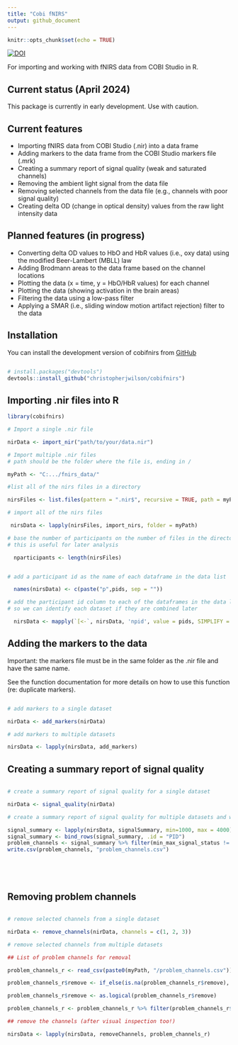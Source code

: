 ```yaml
---
title: "Cobi fNIRS"
output: github_document
---
```


```r
knitr::opts_chunk$set(echo = TRUE)
```

[![DOI](https://zenodo.org/badge/779680219.svg)](https://zenodo.org/doi/10.5281/zenodo.10912115)


For importing and working with fNIRS data from COBI Studio in R. 

## Current status (April 2024)

This package is currently in early development. Use with caution.

## Current features

- Importing fNIRS data from COBI Studio (.nir) into a data frame
- Adding markers to the data frame from the COBI Studio markers file (.mrk)
- Creating a summary report of signal quality (weak and saturated channels)
- Removing the ambient light signal from the data file
- Removing selected channels from the data file (e.g., channels with poor signal quality)
- Creating delta OD (change in optical density) values from the raw light intensity data

## Planned features (in progress)

- Converting delta OD values to HbO and HbR values (i.e., oxy data) using the modified Beer-Lambert (MBLL) law
- Adding Brodmann areas to the data frame based on the channel locations
- Plotting the data (x = time, y = HbO/HbR values) for each channel
- Plotting the data (showing activation in the brain areas)
- Filtering the data using a low-pass filter
- Applying a SMAR (i.e., sliding window motion artifact rejection) filter to the data



## Installation

You can install the development version of cobifnirs from [GitHub]()

``` r

# install.packages("devtools")
devtools::install_github("christopherjwilson/cobifnirs")

```

## Importing .nir files into R

``` r
library(cobifnirs)

# Import a single .nir file

nirData <- import_nir("path/to/your/data.nir")

# Import multiple .nir files
# path should be the folder where the file is, ending in /

myPath <- "C:.../fnirs_data/"

#list all of the nirs files in a directory

nirsFiles <- list.files(pattern = ".nir$", recursive = TRUE, path = myPath)

# import all of the nirs files

 nirsData <- lapply(nirsFiles, import_nirs, folder = myPath)

# base the number of participants on the number of files in the directory
# this is useful for later analysis

  nparticipants <- length(nirsFiles)


# add a participant id as the name of each dataframe in the data list

  names(nirsData) <- c(paste("p",pids, sep = ""))

# add the participant id column to each of the dataframes in the data list,
# so we can identify each dataset if they are combined later

  nirsData <- mapply(`[<-`, nirsData, 'npid', value = pids, SIMPLIFY = FALSE)


```

## Adding the markers to the data

Important: the markers file must be in the same folder as the .nir file and have the same name.

See the function documentation for more details on how to use this function (re: duplicate markers).

``` r

# add markers to a single dataset

nirData <- add_markers(nirData)

# add markers to multiple datasets

nirsData <- lapply(nirsData, add_markers)

```

## Creating a summary report of signal quality

``` r

# create a summary report of signal quality for a single dataset

nirData <- signal_quality(nirData)

# create a summary report of signal quality for multiple datasets and write to a file

signal_summary <- lapply(nirsData, signalSummary, min=1000, max = 4000)
signal_summary <- bind_rows(signal_summary, .id = "PID")
problem_channels <- signal_summary %>% filter(min_max_signal_status != "ok")
write.csv(problem_channels, "problem_channels.csv")






```

## Removing problem channels

``` r

# remove selected channels from a single dataset

nirData <- remove_channels(nirData, channels = c(1, 2, 3))

# remove selected channels from multiple datasets

## List of problem channels for removal

problem_channels_r <- read_csv(paste0(myPath, "/problem_channels.csv"))

problem_channels_r$remove <- if_else(is.na(problem_channels_r$remove), 0, 1)

problem_channels_r$remove <- as.logical(problem_channels_r$remove)

problem_channels_r <- problem_channels_r %>% filter(problem_channels_r$remove == TRUE) 

## remove the channels (after visual inspection too!)

nirsData <- lapply(nirsData, removeChannels, problem_channels_r)


```










